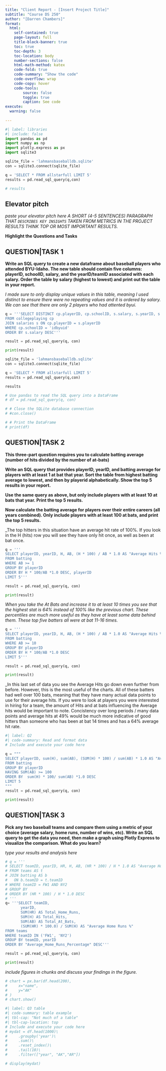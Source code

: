 ```yaml
---
title: "Client Report - [Insert Project Title]"
subtitle: "Course DS 250"
author: "[Darren Chambers]"
format:
  html:
    self-contained: true
    page-layout: full
    title-block-banner: true
    toc: true
    toc-depth: 3
    toc-location: body
    number-sections: false
    html-math-method: katex
    code-fold: true
    code-summary: "Show the code"
    code-overflow: wrap
    code-copy: hover
    code-tools:
        source: false
        toggle: true
        caption: See code
execute: 
  warning: false
    
---
```


```python
#| label: libraries
#| include: false
import pandas as pd
import numpy as np
import plotly.express as px
import sqlite3
```

```python
sqlite_file = 'lahmansbaseballdb.sqlite'
con = sqlite3.connect(sqlite_file)

q = 'SELECT * FROM allstarfull LIMIT 5'
results = pd.read_sql_query(q,con)

# results
```


## Elevator pitch

_paste your elevator pitch here_
_A SHORT (4-5 SENTENCES) PARAGRAPH THAT `DESCRIBES KEY INSIGHTS` TAKEN FROM METRICS IN THE PROJECT RESULTS THINK TOP OR MOST IMPORTANT RESULTS._



__Highlight the Questions and Tasks__

## QUESTION|TASK 1

__Write an SQL query to create a new dataframe about baseball players who attended BYU-Idaho. The new table should contain five columns: playerID, schoolID, salary, and the yearID/teamID associated with each salary. Order the table by salary (highest to lowest) and print out the table in your report.__


_I made sure to only display unique values in this table, meaning I used distinct to ensure there were no repeating values and it is ordered by salary. We can see that there are only 2 players who had attented byui._
```python

q = '''SELECT DISTINCT cp.playerID, cp.schoolID, s.salary, s.yearID, s.teamID
FROM collegeplaying cp
JOIN salaries s ON cp.playerID = s.playerID
WHERE cp.schoolID = 'idbyuid'
ORDER BY s.salary DESC'''

result = pd.read_sql_query(q, con)

print(result)
```

```python
sqlite_file = 'lahmansbaseballdb.sqlite'
con = sqlite3.connect(sqlite_file)

q = 'SELECT * FROM allstarfull LIMIT 5'
results = pd.read_sql_query(q,con)

results
```

```python
# Use pandas to read the SQL query into a DataFrame
# df = pd.read_sql_query(q, con)

# # Close the SQLite database connection
# #con.close()

# # Print the DataFrame
# print(df)
```



## QUESTION|TASK 2

__This three-part question requires you to calculate batting average (number of hits divided by the number of at-bats)__

__Write an SQL query that provides playerID, yearID, and batting average for players with at least 1 at bat that year. Sort the table from highest batting average to lowest, and then by playerid alphabetically. Show the top 5 results in your report.__

__Use the same query as above, but only include players with at least 10 at bats that year. Print the top 5 results.__

__Now calculate the batting average for players over their entire careers (all years combined). Only include players with at least 100 at bats, and print the top 5 results.__

_The top hitters in this situation have an average hit rate of 100%. If you look in the H (hits) row you will see they have only hit once, as well as been at bat once. 
```python
q = '''
SELECT playerID, yearID, H, AB, (H * 100) / AB * 1.0 AS "Average Hits %"
FROM batting
WHERE AB >= 1 
GROUP BY playerID
ORDER BY H * 100/AB *1.0 DESC, playerID 
LIMIT 5'''

result = pd.read_sql_query(q, con)

print(result)
```

_When you take the At Bats and increase it to at least 10 times you see that the highest stat is 64% instead of 100% like the previous chart. These percentiles are much more useful as they have at least some data behind them. These top five batters all were at bat 11-16 times._

```python
q = '''
SELECT playerID, yearID, H, AB, (H * 100) / AB * 1.0 AS "Average Hits %"
FROM batting
WHERE AB >= 10 
GROUP BY playerID
ORDER BY H * 100/AB *1.0 DESC 
LIMIT 5'''

result = pd.read_sql_query(q, con)

print(result)
```

_In this last set of data you see the Average Hits go down even further from before. However, this is the most useful of the charts. All of these batters had well over 100 bats, meaning that they have many actual data points to use for their average hits. If you were to look at players you were interested in hiring for a team, the amount of Hits and at bats influencing the Average hits would be important to note. Concistency over long periods / many data points and average hits at 49% would be much more indicative of good hitters than someone who has been at bat 14 times and has a 64% average hit rate. 
```python
#| label: Q2
#| code-summary: Read and format data
# Include and execute your code here

q = """ 
SELECT playerID, sum(H), sum(AB), (SUM(H) * 100) / sum(AB) * 1.0 AS "Average hits %"
FROM batting 
GROUP BY playerID 
HAVING SUM(AB) >= 100
ORDER BY  sum(H) * 100/ sum(AB) *1.0 DESC
LIMIT 5
"""
result = pd.read_sql_query(q, con)

print(result) 
```


## QUESTION|TASK 3

__Pick any two baseball teams and compare them using a metric of your choice (average salary, home runs, number of wins, etc). Write an SQL query to get the data you need, then make a graph using Plotly Express to visualize the comparison. What do you learn?__

_type your results and analysis here_


```python
# q = '''
# SELECT teamID, yearID, HR, H, AB, (HR * 100) / H * 1.0 AS "Average Home Runs %"
# FROM teams AS t
# JOIN batting AS b
#   ON b.teamID = t.teamID 
# WHERE teamID = FW1 AND NY2
# GROUP BY 
# ORDER BY (HR * 100) / H * 1.0 DESC 
# '''
q= '''SELECT teamID, 
       yearID, 
       SUM(HR) AS Total_Home_Runs, 
       SUM(H) AS Total_Hits, 
       SUM(AB) AS Total_At_Bats, 
       (SUM(HR) * 100.0) / SUM(H) AS "Average Home Runs %"
FROM teams
WHERE teamID IN ('FW1', 'NY2')
GROUP BY teamID, yearID
ORDER BY "Average_Home_Runs_Percentage" DESC'''

result = pd.read_sql_query(q, con)

print(result)

```

_include figures in chunks and discuss your findings in the figure._

```python

# chart = px.bar(df.head(200),
#     x="name", 
#     y="AK"
# )
# chart.show()
```


```python
#| label: Q3 table
#| code-summary: table example
#| tbl-cap: "Not much of a table"
#| tbl-cap-location: top
# Include and execute your code here
# mydat = df.head(1000)\
#     .groupby('year')\
#     .sum()\
#     .reset_index()\
#     .tail(10)\
#     .filter(["year", "AK","AR"])

# display(mydat)

```
